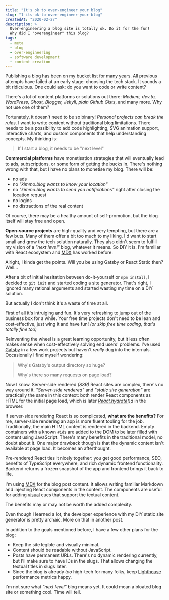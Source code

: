 ```yaml
---
title: "It's ok to over-engineer your blog"
slug: "1-its-ok-to-over-engineer-your-blog"
createdAt: "2020-02-27"
description: >
  Over-engineering a blog site is totally ok. Do it for the fun!
  Why did I "overengineer" this blog?
tags:
  - meta
  - blog
  - over-engineering
  - software development
  - content creation
---
```


Publishing a blog has been on my bucket list for many years. All previous attempts have failed at an early stage: choosing the tech stack. It sounds a bit ridiculous. One could ask: do you want to code or write content?

There's a lot of content platforms or solutions out there: _Medium, dev.to, WordPress, Ghost, Blogger, Jekyll, plain Github Gists_, and many more. Why not use one of them?

Fortunately, it doesn't need to be so binary! _Personal projects can break the rules_. I want to write content without traditional blog limitations. There needs to be a possibility to add code highlighting, SVG animation support, interactive charts, and custom components that help understanding concepts. My thinking is:

> If I start a blog, it needs to be "next level"

**Commercial platforms** have monetisation strategies that will eventually lead to ads, subscriptions, or some form of getting the bucks in. There's nothing wrong with that, but I have no plans to monetise my blog. There will be:

* no ads
* no _"kimmo.blog wants to know your location"_
* no _"kimmo.blog wants to send you notifications"_ right after closing the location request
* no logins
* no distractions of the real content

Of course, there may be a healthy amount of self-promotion, but the blog itself will stay free and open.


**Open-source projects** are high-quality and very tempting, but there are a few buts. Many of them offer a bit too much to my liking. I'd want to start small and grow the tech solution naturally. They also didn't seem to fulfill my vision of a _"next level"_ blog, whatever it means. So DIY it is. I'm familiar with React ecosystem and [MDX](https://mdxjs.com/) has worked before.

<ChatDiscussion>
  <ChatMessage from="them">
    Alright, I kinda get the points. Will you be using Gatsby or React Static then?
  </ChatMessage>
  <ChatMessage from="me">
    Well...
  </ChatMessage>
</ChatDiscussion>

After a bit of initial hesitation between do-it-yourself or `npm install`, I decided to `git init` and started coding a site generator. That's right, I ignored many rational arguments and started wasting my time on a DIY solution.

But actually I don't think it's a waste of time at all.

First of all it's intruiging and fun. It's very refreshing to jump out of the business box for a while. Your free time projects don't need to be lean and cost-effective, just wing it and have fun! _(or skip free time coding, that's totally fine too)_

Reinventing the wheel is a great learning opportunity, but it less often makes sense when cost-effectively solving end users' problems. I've used [Gatsby](https://www.gatsbyjs.com/) in a few work projects but haven't _really_ dug into the internals. Occasionally I find myself wondering:

> Why's Gatsby's output directory so huge?
>
> Why's there so many requests on page load?

Now I know. Server-side rendered *(SSR)* React sites are complex, there's no way around it. _"Server-side rendered"_ and _"static site generation"_ are practically the same in this context: both render React components as HTML for the initial page load, which is later *[React.hydrate()](https://reactjs.org/docs/react-dom.html#hydrate)d* in the browser.

If server-side rendering React is so complicated, **what are the benefits?**
For me, server-side rendering an app is more fluent tooling for the job. Traditionally, the main HTML content is rendered in the backend. Empty containers with a known `#id`s are added to the DOM to be later filled with content using JavaScript. There's many benefits in the traditional model, no doubt about it. One major drawback though is that the dynamic content isn't available at page load. It becomes an afterthought.

Pre-rendered React ties it nicely together: you get good performance, SEO, benefits of TypeScript everywhere, and rich dynamic frontend functionality. Backend returns a frozen snapshot of the app and frontend brings it back to life.

I'm using [MDX](https://mdxjs.com/) for the blog post content. It allows writing familiar Markdown and injecting React components in the content. The components are useful for adding [visual](http://www.r2d3.us/visual-intro-to-machine-learning-part-1/) cues that support the textual content.

The benefits may or may not be worth the added complexity.

Even though I learned a lot, the developer experience with my DIY static site generator is pretty archaic. More on that in another post.

In addition to the goals mentioned before, I have a few other plans for the blog:

* Keep the site legible and visually minimal.
* Content should be readable without JavaScript.
* Posts have permanent URLs. There's no dynamic rendering currently, but I'll make sure to have IDs in the slugs. That allows changing the textual titles in slugs later.
* Since the blog is already _too_ high-tech for many folks, keep [Lighthouse](https://github.com/GoogleChrome/lighthouse) performance metrics happy.

I'm not sure what _"next level"_ blog means yet. It could mean a bloated blog site or something cool. Time will tell.
